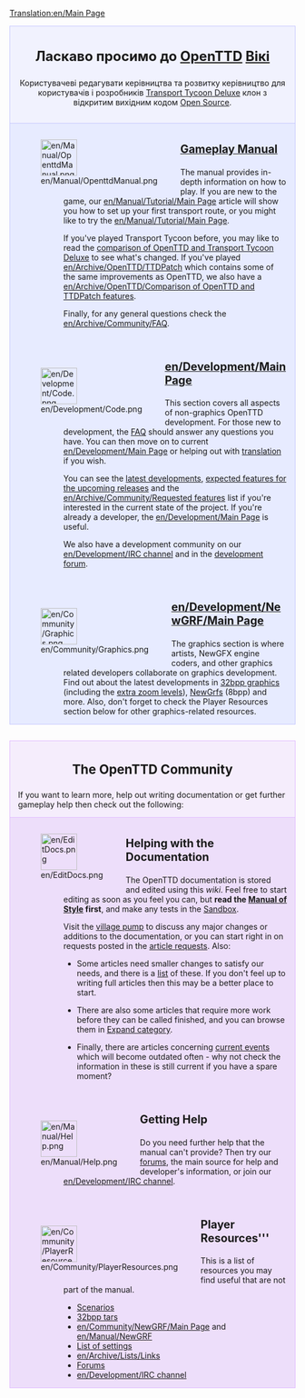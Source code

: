 [[Translation:en/Main Page]]
{{en/Translation|origin= en/Main Page
|from  = en
|to    = uk
|Percentage =0
}}

<div style="background-color: #f1f2fe; border: 1px solid #c7c8fe; margin: 0; padding: 1em 1em 1em 1em; text-align:center">
<div style="font-size:1.7em; font-weight:bold">Ласкаво просимо до <span class="plainlinks">[http://www.openttd.org/ OpenTTD]</span> [https://www.wikipedia.org/wiki/uk:Вікі Вікі]</div>
Користувачеві редагувати керівництва та розвитку керівництво для користувачів і розробників [[uk/Archive/OpenTTD/Transport Tycoon Deluxe|Transport Tycoon Deluxe]] клон з відкритим вихідним кодом [http://www.opensource.org/ Open Source].
</div>
<div style="background-color: #E7EBFF; border: 1px solid #c7c8fe; border-top:none; padding: 1em 1em 0em 1em; margin-bottom:2em">
<div style="float:left">[[File:en/Manual/OpenttdManual.png|64px]]</div>
<div style="margin-left:80px; margin-bottom:4em">
<div style="font-size:1.4em; font-weight:bold">[[en/Manual/Main Page|Gameplay Manual]]</div>
The manual provides in-depth information on how to play.  If you are new to the game, our [[en/Manual/Tutorial/Main Page]] article will show you how to set up your first transport route, or you might like to try the [[en/Manual/Tutorial/Main Page]]. 

If you've played Transport Tycoon before, you may like to read the [[en/Archive/OpenTTD/Changes from TTD|comparison of OpenTTD and Transport Tycoon Deluxe]] to see what's changed. If you've played [[en/Archive/OpenTTD/TTDPatch]] which contains some of the same improvements as OpenTTD, we also have a [[en/Archive/OpenTTD/Comparison of OpenTTD and TTDPatch features]].

Finally, for any general questions check the [[en/Archive/Community/FAQ]].
</div>

<div style="float:left">[[File:en/Development/Code.png|64px]]</div>
<div style="margin-left:80px; margin-bottom:4em">
<div style="font-size:1.4em; font-weight:bold">[[en/Development/Main Page]]</div>
This section covers all aspects of non-graphics OpenTTD development. For those new to development, the [[en/Development/FAQ development|FAQ]] should answer any questions you have.  You can then move on to current [[en/Development/Main Page]] or helping out with [[en/Archive/Community/Internationalization|translation]] if you wish. 

You can see the [[en/Recent and Current Developments|latest developments]], [[en/Archive/Lists/Roadmap|expected features for the upcoming releases]] and the [[en/Archive/Community/Requested features]] list if you're interested in the current state of the project. If you're already a developer, the [[en/Development/Main Page]] is useful.

We also have a development community on our [[en/Development/IRC channel]] and in the [http://www.tt-forums.net/viewforum.php?f=33 development forum].
</div>

<div style="float:left">[[File:en/Community/Graphics.png|64px]]</div>
<div style="margin-left:80px; margin-bottom:1em; min-height:64px">
<div style="font-size:1.4em; font-weight:bold">[[en/Development/NewGRF/Main Page]]</div>
The graphics section is where artists, NewGFX engine coders, and other graphics related developers collaborate on graphics development. Find out about the latest developments in [[en/Archive/Old 32bpp/32bit Graphics Development|32bpp graphics]] (including the [[en/Community/NewGRF/Playing with 32 bpp graphics|extra zoom levels]]), [[en/Manual/NewGRF|NewGrfs]] (8bpp) and more. Also, don't forget to check the Player Resources section below for other graphics-related resources.
</div>

</div>

<div style="background-color: #F5EDFC; border: 1px solid #E1BBFF; margin: 0; padding: 1em 1em 0em 1em;">
<div style="font-size:1.6em; font-weight:bold; text-align:center">The OpenTTD Community</div>
If you want to learn more, help out writing documentation or get further gameplay help then check out the following:
</div>

<div style="background-color: #EDDEFA; border: 1px solid #E1BBFF; border-top:none; padding: 1em 1em 0em 1em;">

<div style="float:left">[[File:en/EditDocs.png|64px]]</div>
<div style="margin-left:80px; margin-bottom:4em">
<div style="font-size:1.4em; font-weight:bold">Helping with the Documentation</div>
The OpenTTD documentation is stored and edited using this <em>wiki</em>. Feel free to start editing as soon as you feel you can, but '''read the [[en/Wiki/Manual of Style|Manual of Style]] first''', and make any tests in the [[en/Sandbox|Sandbox]].  

Visit the [[en/Archive/Community/Village Pump|village pump]] to discuss any major changes or additions to the documentation, or you can start right in on requests posted in the [[en/Requested Articles|article requests]]. Also:

*Some articles need smaller changes to satisfy our needs, and there is a [[:Category:en/To do|list]] of these.  If you don't feel up to writing full articles then this may be a better place to start. 

*There are also some articles that require more work before they can be called finished, and you can browse them in [[:Category:en/Articles to be expanded|Expand category]]. 

*Finally, there are articles concerning [[:Category:en/Current events|current events]] which will become outdated often - why not check the information in these is still current if you have a spare moment?
</div>

<div style="float:left">[[File:en/Manual/Help.png|64px]]</div>
<div style="margin-left:80px; margin-bottom:4em">
<div style="font-size:1.4em; font-weight:bold">Getting Help</div>
Do you need further help that the manual can't provide? Then try our [http://www.tt-forums.net/viewforum.php?f=55 forums], the main source for help and developer's information, or join our [[en/Development/IRC channel]].
</div>

<div style="float:left">[[File:en/Community/PlayerResources.png|64px]]</div>
<div style="margin-left:80px; margin-bottom:1em">
<div style="font-size:1.4em; font-weight:bold">Player Resources'''</div>
This is a list of resources you may find useful that are not part of the manual.
*[[en/Community/Scenarios/Main Page|Scenarios]]
*[[en/Archive/Old 32bpp/List of downloadable 32 bpp tars|32bpp tars]]
*[[en/Community/NewGRF/Main Page]] and [[en/Manual/NewGRF]]
*[[en/Archive/Manual/Settings/Advanced Settings|List of settings]]
*[[en/Archive/Lists/Links]]
*[http://www.tt-forums.net/viewforum.php?f=55 Forums]
*[[en/Development/IRC channel]]
</div>
</div>